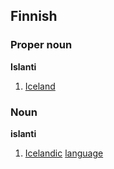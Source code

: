 ==Finnish==
===Proper noun===
'''Islanti'''
#[[Iceland]]
===Noun===
'''islanti'''
#[[Icelandic]] [[language]]